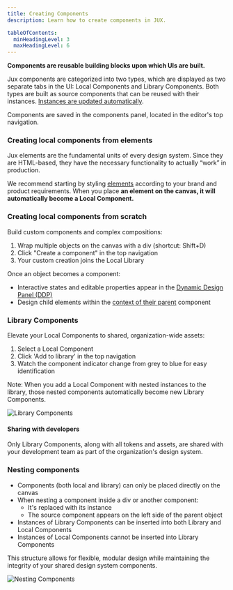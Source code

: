 ```yaml
---
title: Creating Components
description: Learn how to create components in JUX.

tableOfContents:
  minHeadingLevel: 3
  maxHeadingLevel: 6
---
```



**Components are reusable building blocks upon which UIs are built.**

Jux components  are categorized into two types, which are displayed as two separate tabs in the UI: Local Components and Library Components. Both types  are built as source components that can be reused with their instances. <u>Instances are updated automatically</u>.

Components are saved in the components panel, located in the editor's top navigation.

### Creating local components from elements

Jux elements are the fundamental units of every design system. Since they are HTML-based, they have the necessary functionality  to actually “work” in production. 

We recommend starting by styling [elements](/editor/elements) according to your brand and product requirements. When you place  **an element on the canvas, it will automatically become a Local Component.**

### Creating local components from scratch 

Build custom components and complex compositions:

1. Wrap multiple objects on the canvas with a div (shortcut: Shift+D)
2. Click "Create a component" in the top navigation
3. Your custom creation joins the Local Library

Once an object becomes a component:

- Interactive states and editable properties appear in the [Dynamic Design Panel (DDP)](/editor/dynamic-design-panel)
- Design child elements within the [context of their parent](/editor/dynamic-design-panel/props-and-variants) component

### Library Components

Elevate your Local Components to shared, organization-wide assets:

1. Select a Local Component
2. Click 'Add to library' in the top navigation
3. Watch the component indicator change from grey to blue for easy identification

Note: When you add a Local Component with nested instances to the library, those nested components automatically become new Library Components.

<Image src={libraryComponents} alt="Library Components" />

#### Sharing with developers

Only Library Components, along with all tokens and assets, are shared with your development team as part of the organization's design system.

### Nesting components

- Components (both local and library) can only be placed directly on the canvas
- When nesting a component inside a div or another component:
  - It's replaced with its instance
  - The source component appears on the left side of the parent object
- Instances of Library Components can be inserted into both Library and Local Components
- Instances of Local Components cannot be inserted into Library Components

This structure allows for flexible, modular design while maintaining the integrity of your shared design system components.

<Image src={nestingComponents} alt="Nesting Components" />